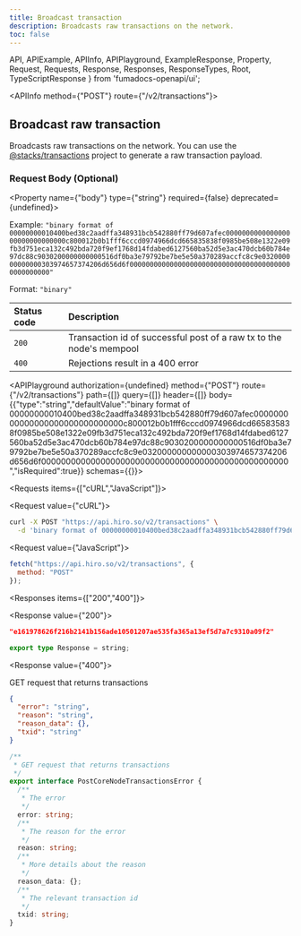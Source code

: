 ```yaml
---
title: Broadcast transaction
description: Broadcasts raw transactions on the network.
toc: false
---
```


  API,
  APIExample,
  APIInfo,
  APIPlayground,
  ExampleResponse,
  Property,
  Request,
  Requests,
  Response,
  Responses,
  ResponseTypes,
  Root,
  TypeScriptResponse
} from 'fumadocs-openapi/ui';

<Root>

<API>

<APIInfo method={"POST"} route={"/v2/transactions"}>

## Broadcast raw transaction

Broadcasts raw transactions on the network. You can use the [@stacks/transactions](https://github.com/blockstack/stacks.js) project to generate a raw transaction payload.

### Request Body (Optional)

<Property name={"body"} type={"string"} required={false} deprecated={undefined}>

<span>Example: `"binary format of 00000000010400bed38c2aadffa348931bcb542880ff79d607afec000000000000000000000000000000c800012b0b1fff6cccd0974966dcd665835838f0985be508e1322e09fb3d751eca132c492bda720f9ef1768d14fdabed6127560ba52d5e3ac470dcb60b784e97dc88c9030200000000000516df0ba3e79792be7be5e50a370289accfc8c9e032000000000000303974657374206d656d6f00000000000000000000000000000000000000000000000000"`</span>

<span>Format: `"binary"`</span>

</Property>

| Status code | Description |
| :------ | :------ |
| `200` | Transaction id of successful post of a raw tx to the node's mempool |
| `400` | Rejections result in a 400 error |

<APIPlayground authorization={undefined} method={"POST"} route={"/v2/transactions"} path={[]} query={[]} header={[]} body={{"type":"string","defaultValue":"binary format of 00000000010400bed38c2aadffa348931bcb542880ff79d607afec000000000000000000000000000000c800012b0b1fff6cccd0974966dcd665835838f0985be508e1322e09fb3d751eca132c492bda720f9ef1768d14fdabed6127560ba52d5e3ac470dcb60b784e97dc88c9030200000000000516df0ba3e79792be7be5e50a370289accfc8c9e032000000000000303974657374206d656d6f00000000000000000000000000000000000000000000000000","isRequired":true}} schemas={{}}>

</APIPlayground>

</APIInfo>

<APIExample>

<Requests items={["cURL","JavaScript"]}>

<Request value={"cURL"}>

```bash
curl -X POST "https://api.hiro.so/v2/transactions" \
  -d 'binary format of 00000000010400bed38c2aadffa348931bcb542880ff79d607afec000000000000000000000000000000c800012b0b1fff6cccd0974966dcd665835838f0985be508e1322e09fb3d751eca132c492bda720f9ef1768d14fdabed6127560ba52d5e3ac470dcb60b784e97dc88c9030200000000000516df0ba3e79792be7be5e50a370289accfc8c9e032000000000000303974657374206d656d6f00000000000000000000000000000000000000000000000000'
```

</Request>

<Request value={"JavaScript"}>

```js
fetch("https://api.hiro.so/v2/transactions", {
  method: "POST"
});
```

</Request>

</Requests>

<Responses items={["200","400"]}>

<Response value={"200"}>

<ResponseTypes>

<ExampleResponse>

```json
"e161978626f216b2141b156ade10501207ae535fa365a13ef5d7a7c9310a09f2"
```

</ExampleResponse>

<TypeScriptResponse>

```ts
export type Response = string;
```

</TypeScriptResponse>

</ResponseTypes>

</Response>

<Response value={"400"}>

GET request that returns transactions

<ResponseTypes>

<ExampleResponse>

```json
{
  "error": "string",
  "reason": "string",
  "reason_data": {},
  "txid": "string"
}
```

</ExampleResponse>

<TypeScriptResponse>

```ts
/**
 * GET request that returns transactions
 */
export interface PostCoreNodeTransactionsError {
  /**
   * The error
   */
  error: string;
  /**
   * The reason for the error
   */
  reason: string;
  /**
   * More details about the reason
   */
  reason_data: {};
  /**
   * The relevant transaction id
   */
  txid: string;
}
```

</TypeScriptResponse>

</ResponseTypes>

</Response>

</Responses>

</APIExample>

</API>

</Root>
